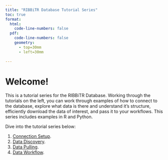 ```yaml
---
title: "RIBBiTR Database Tutorial Series"
toc: true
format:
  html: 
    code-line-numbers: false
  pdf:
    code-line-numbers: false
    geometry: 
      - top=30mm
      - left=30mm
      
---
```


# Welcome!
This is a tutorial series for the RIBBiTR Database. Working through the tutorials on the left, you can work through examples of how to connect to the database, explore what data is there and understand it's structure, efficiently download the data of interest, and pass it to your workflows. This series includes examples in R and Python.

Dive into the tutorial series below:

1. [Connection Setup](01_connection_setup.html).
2. [Data Discovery](02_data_discovery.html).
3. [Data Pulling](03_data_pulling.html).
4. [Data Workflow](04_data_workflow.html).